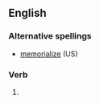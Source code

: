 ==English==

===Alternative spellings===
*[[memorialize]] (US)

===Verb===
{{en-verb|memorialises|memorialising|memorialised|memorialised}}

# {{UK}} {{alternative spelling of|[[memorialize]]}}